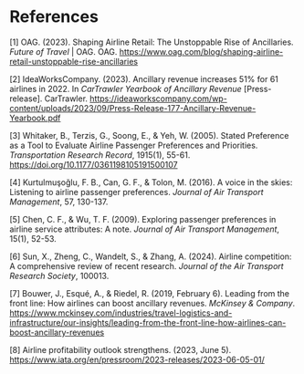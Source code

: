 # References

[1] OAG. (2023). Shaping Airline Retail: The Unstoppable Rise of Ancillaries. *Future of Travel* | OAG. OAG. [https://www.oag.com/blog/shaping-airline-retail-unstoppable-rise-ancillaries](https://www.oag.com/blog/shaping-airline-retail-unstoppable-rise-ancillaries)

[2] IdeaWorksCompany. (2023). Ancillary revenue increases 51% for 61 airlines in 2022. In *CarTrawler Yearbook of Ancillary Revenue* [Press-release]. CarTrawler. [https://ideaworkscompany.com/wp-content/uploads/2023/09/Press-Release-177-Ancillary-Revenue-Yearbook.pdf](https://ideaworkscompany.com/wp-content/uploads/2023/09/Press-Release-177-Ancillary-Revenue-Yearbook.pdf)

[3] Whitaker, B., Terzis, G., Soong, E., & Yeh, W. (2005). Stated Preference as a Tool to Evaluate Airline Passenger Preferences and Priorities. *Transportation Research Record*, 1915(1), 55-61. 
[https://doi.org/10.1177/0361198105191500107](https://doi.org/10.1177/0361198105191500107)

[4] Kurtulmuşoğlu, F. B., Can, G. F., & Tolon, M. (2016). A voice in the skies: Listening to airline passenger preferences. *Journal of Air Transport Management*, 57, 130-137.

[5] Chen, C. F., & Wu, T. F. (2009). Exploring passenger preferences in airline service attributes: A note. *Journal of Air Transport Management*, 15(1), 52-53.

[6] Sun, X., Zheng, C., Wandelt, S., & Zhang, A. (2024). Airline competition: A comprehensive review of recent research. *Journal of the Air Transport Research Society*, 100013.

[7] Bouwer, J., Esqué, A., & Riedel, R. (2019, February 6). Leading from the front line: How airlines can boost ancillary revenues. *McKinsey & Company*. [https://www.mckinsey.com/industries/travel-logistics-and-infrastructure/our-insights/leading-from-the-front-line-how-airlines-can-boost-ancillary-revenues](https://www.mckinsey.com/industries/travel-logistics-and-infrastructure/our-insights/leading-from-the-front-line-how-airlines-can-boost-ancillary-revenues)

[8] Airline profitability outlook strengthens. (2023, June 5). [https://www.iata.org/en/pressroom/2023-releases/2023-06-05-01/](https://www.iata.org/en/pressroom/2023-releases/2023-06-05-01/)

